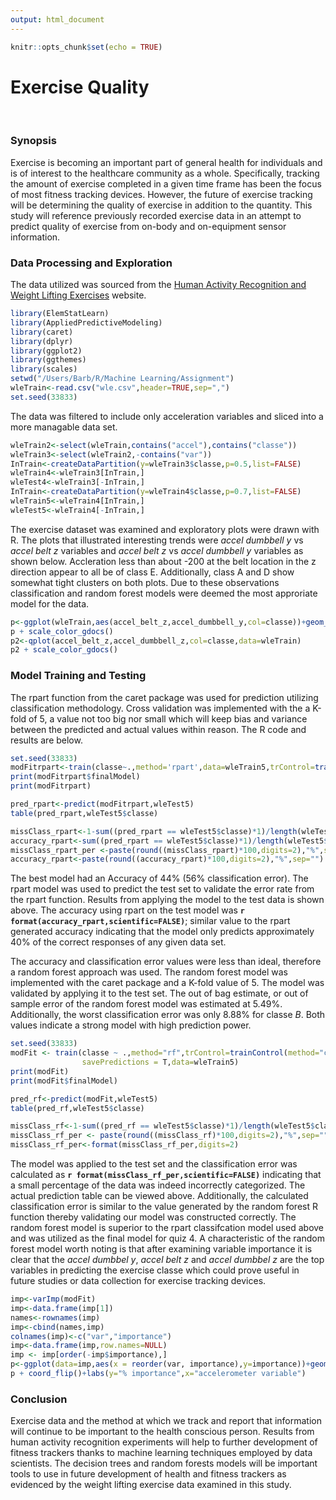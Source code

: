 ```yaml
---
output: html_document
---
```


```r
knitr::opts_chunk$set(echo = TRUE)
```

Exercise Quality 
===================================================
<br/>

### Synopsis
Exercise is becoming an important part of general health for individuals and is of interest to the healthcare community as a whole.  Specifically, tracking the amount of exercise completed in a given time frame has been the focus of most fitness tracking devices. However, the future of exercise tracking will be determining the quality of exercise in addition to the quantity. This study will reference previously recorded exercise data in an attempt to predict quality of exercise from on-body and on-equipment sensor information.

### Data Processing and Exploration
The data utilized was sourced from the  [Human Activity Recognition and Weight Lifting Exercises](http://groupware.les.inf.puc-rio.br/har) website.
```r
library(ElemStatLearn)
library(AppliedPredictiveModeling)
library(caret)
library(dplyr)
library(ggplot2)
library(ggthemes)
library(scales)
setwd("/Users/Barb/R/Machine Learning/Assignment")
wleTrain<-read.csv("wle.csv",header=TRUE,sep=",")
set.seed(33833)
```
The data was filtered to include only acceleration variables and sliced into a more managable data set.
```r
wleTrain2<-select(wleTrain,contains("accel"),contains("classe"))
wleTrain3<-select(wleTrain2,-contains("var"))
InTrain<-createDataPartition(y=wleTrain3$classe,p=0.5,list=FALSE)
wleTrain4<-wleTrain3[InTrain,]
wleTest4<-wleTrain3[-InTrain,]
InTrain<-createDataPartition(y=wleTrain4$classe,p=0.7,list=FALSE)
wleTrain5<-wleTrain4[InTrain,]
wleTest5<-wleTrain4[-InTrain,]
```


The exercise dataset was examined and exploratory plots were drawn with R.  The plots that illustrated interesting trends were *accel dumbbell y* vs *accel belt z* variables and *accel belt z* vs *accel dumbbell y* variables as shown below.  Accleration less than about -200 at the belt location in the z direction appear to all be of class E.  Additionally, class A and D show somewhat tight clusters on both plots.  Due to these observations classification and random forest models were deemed the most approriate model for the data.
<br/>
```r
p<-ggplot(wleTrain,aes(accel_belt_z,accel_dumbbell_y,col=classe))+geom_point()
p + scale_color_gdocs()
p2<-qplot(accel_belt_z,accel_dumbbell_z,col=classe,data=wleTrain)
p2 + scale_color_gdocs()
```

### Model Training and Testing
The rpart function from the caret package was used for prediction utilizing classification methodology.  Cross validation was implemented with the a K-fold of 5, a value not too big nor small which will keep bias and variance between the predicted and actual values within reason.  The R code and results are below.
```r
set.seed(33833)
modFitrpart<-train(classe~.,method='rpart',data=wleTrain5,trControl=trainControl(method="cv",number=5))
print(modFitrpart$finalModel)
print(modFitrpart)

pred_rpart<-predict(modFitrpart,wleTest5)
table(pred_rpart,wleTest5$classe)
```

```r
missClass_rpart<-1-sum((pred_rpart == wleTest5$classe)*1)/length(wleTest5$classe)
accuracy_rpart<-sum((pred_rpart == wleTest5$classe)*1)/length(wleTest5$classe)
missClass_rpart_per <-paste(round((missClass_rpart)*100,digits=2),"%",sep="")
accuracy_rpart<-paste(round((accuracy_rpart)*100,digits=2),"%",sep="")
```
The best model had an Accuracy of 44% (56% classification error).  The rpart model was used to predict the test set to validate the error rate from the rpart function. Results from applying the model to the test data is shown above.  The accuracy using rpart on the test model was  **`r format(accuracy_rpart,scientific=FALSE)`**; similar value to the rpart generated accuracy indicating that the model only predicts approximately 40% of the correct responses of any given data set.

The accuracy and classification error values were less than ideal, therefore a random forest approach was used.  The random forest model was implemented with the caret package and a K-fold value of 5.  The model was validated by applying it to the test set. The out of bag estimate, or out of sample error of the random forest model was estimated at 5.49%.  Additionally, the worst classification error was only 8.88% for classe *B*.  Both values indicate a strong model with high prediction power.

```r
set.seed(33833)
modFit <- train(classe ~ .,method="rf",trControl=trainControl(method="cv",number=5),
                savePredictions = T,data=wleTrain5)
print(modFit)
print(modFit$finalModel)

pred_rf<-predict(modFit,wleTest5)
table(pred_rf,wleTest5$classe) 
```

```r
missClass_rf<-1-sum((pred_rf == wleTest5$classe)*1)/length(wleTest5$classe)
missClass_rf_per <- paste(round((missClass_rf)*100,digits=2),"%",sep="")
missClass_rf_per<-format(missClass_rf_per,digits=2)
```
The model was applied to the test set and the classification error was calculated as **`r format(missClass_rf_per,scientific=FALSE)`** indicating that a small percentage of the data was indeed incorrectly categorized. The actual prediction table can be viewed above. Additionally, the calculated classification error is similar to the value generated by the random forest R function thereby validating our model was constructed correctly. The random forest model is superior to the rpart classifcation model used above and was utilized as the final model for quiz 4.
A characteristic of the random forest model worth noting is that after examining variable importance it is clear that the *accel dumbbel y*, *accel belt z* and *accel dumbbel z* are the top variables in predicting the exercise classe which could prove useful in future studies or data collection for exercise tracking devices.
<br/>
```r
imp<-varImp(modFit)
imp<-data.frame(imp[1])
names<-rownames(imp)
imp<-cbind(names,imp)
colnames(imp)<-c("var","importance")
imp<-data.frame(imp,row.names=NULL)
imp <- imp[order(-imp$importance),] 
p<-ggplot(data=imp,aes(x = reorder(var, importance),y=importance))+geom_bar(stat="identity",fill="dodgerblue2")
p + coord_flip()+labs(y="% importance",x="accelerometer variable")
```

### Conclusion
Exercise data and the method at which we track and report that information will continue to be important to the health conscious person.  Results from human activity recognition experiments will help to further development of fitness trackers thanks to machine learning techniques employed by data scientists. The decision trees and random forests models will be important tools to use in future development of health and fitness trackers as evidenced by the weight lifting exercise data examined in this study. 

